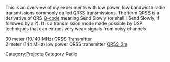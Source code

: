 This is an overview of my experiments with low power, low bandwidth radio transmissions commonly called QRSS transmissions. The term QRSS is a derivative of QRS [http://en.wikipedia.org/wiki/Q-code Q-code] meaning Send Slowly (or shall I Send Slowly, if followed by a ?). It is a transmission mode made possible by DSP techniques that can extract very weak signals from noisy channels.

30 meter (10.140 MHz) [[QRSS_Beacon|QRSS Transmitter]]<br/>
2 meter (144 MHz) low power QRSS transmitter [[QRSS_2m]]
[[Category:Projects]][[Category:Radio]]